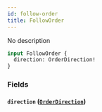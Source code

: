 ```yaml
---
id: follow-order
title: FollowOrder
---
```



No description

```graphql
input FollowOrder {
  direction: OrderDirection!
}
```


### Fields

#### `direction` ([`OrderDirection`](/reference/enums/order-direction))






